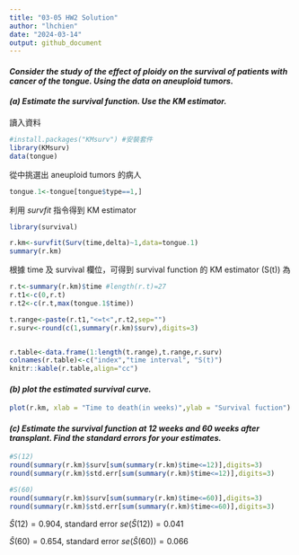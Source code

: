 ```yaml
---
title: "03-05 HW2 Solution"
author: "lhchien"
date: "2024-03-14"
output: github_document
---
```


#### *Consider the study of the effect of ploidy on the survival of patients with cancer of the tongue. Using the data on aneuploid tumors.*

#### *(a) Estimate the survival function. Use the KM estimator.*

讀入資料

```r
#install.packages("KMsurv") #安裝套件
library(KMsurv)
data(tongue)
```

從中挑選出 aneuploid tumors 的病人

```r
tongue.1<-tongue[tongue$type==1,]
```
利用 *survfit* 指令得到 KM estimator

```r
library(survival)

r.km<-survfit(Surv(time,delta)~1,data=tongue.1)
summary(r.km)
```

根據 time 及 survival 欄位，可得到 survival function 的 KM estimator (S(t)) 為

```r
r.t<-summary(r.km)$time #length(r.t)=27
r.t1<-c(0,r.t)
r.t2<-c(r.t,max(tongue.1$time))

t.range<-paste(r.t1,"<=t<",r.t2,sep="")
r.surv<-round(c(1,summary(r.km)$surv),digits=3)


r.table<-data.frame(1:length(t.range),t.range,r.surv)
colnames(r.table)<-c("index","time interval", "S(t)")
knitr::kable(r.table,align="cc")

```



#### *(b) plot the estimated survival curve.*

```r
plot(r.km, xlab = "Time to death(in weeks)",ylab = "Survival fuction")
```

#### *(c) Estimate the survival function at 12 weeks and 60 weeks after transplant. Find the standard errors for your estimates.*

```r
#S(12)
round(summary(r.km)$surv[sum(summary(r.km)$time<=12)],digits=3)
round(summary(r.km)$std.err[sum(summary(r.km)$time<=12)],digits=3)

#S(60)
round(summary(r.km)$surv[sum(summary(r.km)$time<=60)],digits=3)
round(summary(r.km)$std.err[sum(summary(r.km)$time<=60)],digits=3)

```
$\hat{S}(12) = 0.904$, standard error $se(\hat{S}(12)) = 0.041$  

$\hat{S}(60) = 0.654$, standard error $se(\hat{S}(60)) = 0.066$  




